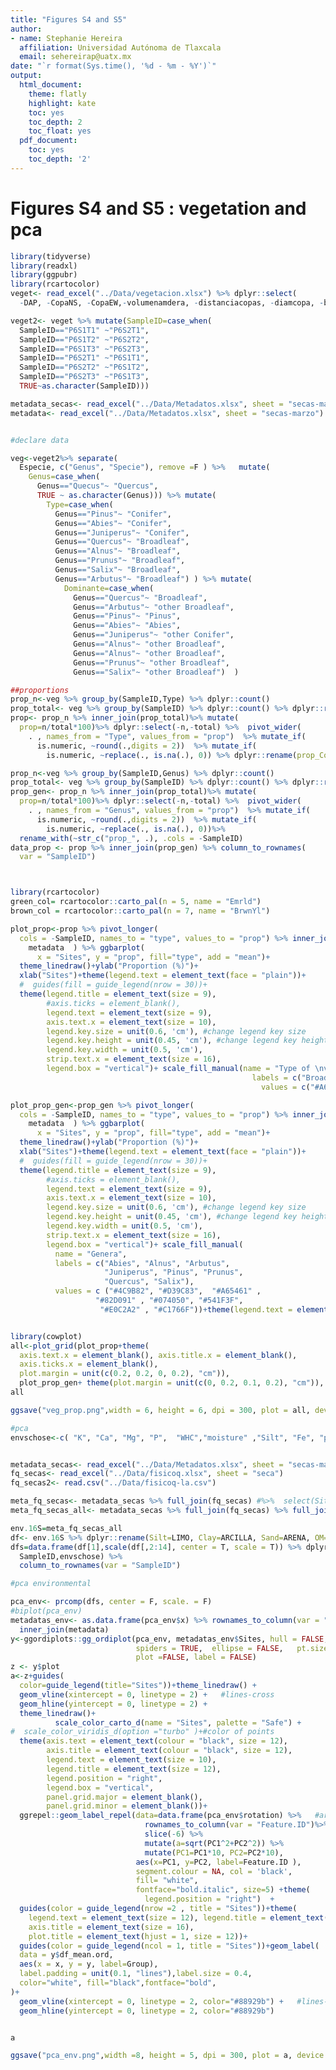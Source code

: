 ```yaml
---
title: "Figures S4 and S5"
author:
- name: Stephanie Hereira
  affiliation: Universidad Autónoma de Tlaxcala
  email: sehereirap@uatx.mx
date: "`r format(Sys.time(), '%d - %m - %Y')`"
output:
  html_document:
    theme: flatly
    highlight: kate
    toc: yes
    toc_depth: 2
    toc_float: yes
  pdf_document:
    toc: yes
    toc_depth: '2'
---
```


# Figures S4 and S5 : vegetation and pca



```r
library(tidyverse)
library(readxl)
library(ggpubr)
library(rcartocolor)
veget<- read_excel("../Data/vegetacion.xlsx") %>% dplyr::select(
  -DAP, -CopaNS, -CopaEW,-volumenamdera, -distanciacopas, -diamcopa, -basal_area )

veget2<- veget %>% mutate(SampleID=case_when(
  SampleID=="P6S1T1" ~"P6S2T1",
  SampleID=="P6S1T2" ~"P6S2T2",
  SampleID=="P6S1T3" ~"P6S2T3",
  SampleID=="P6S2T1" ~"P6S1T1",
  SampleID=="P6S2T2" ~"P6S1T2",
  SampleID=="P6S2T3" ~"P6S1T3",
  TRUE~as.character(SampleID)))

metadata_secas<- read_excel("../Data/Metadatos.xlsx", sheet = "secas-marzo")
metadata<- read_excel("../Data/Metadatos.xlsx", sheet = "secas-marzo")


#declare data

veg<-veget2%>% separate(
  Especie, c("Genus", "Specie"), remove =F ) %>%   mutate(
    Genus=case_when(
      Genus=="Quecus"~ "Quercus",
      TRUE ~ as.character(Genus))) %>% mutate(
        Type=case_when(
          Genus=="Pinus"~ "Conifer",
          Genus=="Abies"~ "Conifer",
          Genus=="Juniperus"~ "Conifer",
          Genus=="Quercus"~ "Broadleaf",
          Genus=="Alnus"~ "Broadleaf",
          Genus=="Prunus"~ "Broadleaf",
          Genus=="Salix"~ "Broadleaf",
          Genus=="Arbutus"~ "Broadleaf") ) %>% mutate(
            Dominante=case_when(
              Genus=="Quercus"~ "Broadleaf",
              Genus=="Arbutus"~ "other Broadleaf",
              Genus=="Pinus"~ "Pinus",
              Genus=="Abies"~ "Abies",
              Genus=="Juniperus"~ "other Conifer",
              Genus=="Alnus"~ "other Broadleaf",
              Genus=="Alnus"~ "other Broadleaf",
              Genus=="Prunus"~ "other Broadleaf",
              Genus=="Salix"~ "other Broadleaf")  )

##proportions
prop_n<-veg %>% group_by(SampleID,Type) %>% dplyr::count()
prop_total<- veg %>% group_by(SampleID) %>% dplyr::count() %>% dplyr::rename(total=n)
prop<- prop_n %>% inner_join(prop_total)%>% mutate(
  prop=n/total*100)%>% dplyr::select(-n,-total) %>%  pivot_wider(
    . , names_from = "Type", values_from = "prop")  %>% mutate_if(
      is.numeric, ~round(.,digits = 2))  %>% mutate_if(
        is.numeric, ~replace(., is.na(.), 0)) %>% dplyr::rename(prop_Conif="Conifer",prop_Broadleaf="Broadleaf")

prop_n<-veg %>% group_by(SampleID,Genus) %>% dplyr::count()
prop_total<- veg %>% group_by(SampleID) %>% dplyr::count() %>% dplyr::rename(total=n)
prop_gen<- prop_n %>% inner_join(prop_total)%>% mutate(
  prop=n/total*100)%>% dplyr::select(-n,-total) %>%  pivot_wider(
    . , names_from = "Genus", values_from = "prop")  %>% mutate_if(
      is.numeric, ~round(.,digits = 2))  %>% mutate_if(
        is.numeric, ~replace(., is.na(.), 0))%>% 
  rename_with(~str_c("prop_", .), .cols = -SampleID)
data_prop <- prop %>% inner_join(prop_gen) %>% column_to_rownames(
  var = "SampleID") 



library(rcartocolor)
green_col= rcartocolor::carto_pal(n = 5, name = "Emrld")
brown_col = rcartocolor::carto_pal(n = 7, name = "BrwnYl")

plot_prop<-prop %>% pivot_longer(
  cols = -SampleID, names_to = "type", values_to = "prop") %>% inner_join(
    metadata  ) %>% ggbarplot(
      x = "Sites", y = "prop", fill="type", add = "mean")+
  theme_linedraw()+ylab("Proportion (%)")+
  xlab("Sites")+theme(legend.text = element_text(face = "plain"))+
  #  guides(fill = guide_legend(nrow = 30))+
  theme(legend.title = element_text(size = 9),
        #axis.ticks = element_blank(),
        legend.text = element_text(size = 9), 
        axis.text.x = element_text(size = 10),
        legend.key.size = unit(0.6, 'cm'), #change legend key size
        legend.key.height = unit(0.45, 'cm'), #change legend key height
        legend.key.width = unit(0.5, 'cm'),
        strip.text.x = element_text(size = 16),
        legend.box = "vertical")+ scale_fill_manual(name = "Type of \nvegetation",
                                                      labels = c("Broadleaf", "Conifers"),
                                                        values = c("#A65461","#074050"))

plot_prop_gen<-prop_gen %>% pivot_longer(
  cols = -SampleID, names_to = "type", values_to = "prop") %>% inner_join(
    metadata  ) %>% ggbarplot(
      x = "Sites", y = "prop", fill="type", add = "mean")+
  theme_linedraw()+ylab("Proportion (%)")+
  xlab("Sites")+theme(legend.text = element_text(face = "plain"))+
  #  guides(fill = guide_legend(nrow = 30))+
  theme(legend.title = element_text(size = 9),
        #axis.ticks = element_blank(),
        legend.text = element_text(size = 9), 
        axis.text.x = element_text(size = 10),
        legend.key.size = unit(0.6, 'cm'), #change legend key size
        legend.key.height = unit(0.45, 'cm'), #change legend key height
        legend.key.width = unit(0.5, 'cm'),
        strip.text.x = element_text(size = 16),
        legend.box = "vertical")+ scale_fill_manual(
          name = "Genera",
          labels = c("Abies", "Alnus", "Arbutus",
                     "Juniperus", "Pinus", "Prunus",
                     "Quercus", "Salix"),
          values = c ("#4C9B82", "#D39C83",  "#A65461" ,
                   "#82D091" , "#074050", "#541F3F", 
                    "#E0C2A2" , "#C1766F"))+theme(legend.text = element_text(face = "italic"))


library(cowplot)
all<-plot_grid(plot_prop+theme(
  axis.text.x = element_blank(), axis.title.x = element_blank(),
  axis.ticks.x = element_blank(),
  plot.margin = unit(c(0.2, 0.2, 0, 0.2), "cm")),
  plot_prop_gen+ theme(plot.margin = unit(c(0, 0.2, 0.1, 0.2), "cm")), ncol = 1, labels = c("A)", "B)"), label_x = -0.01)
all

ggsave("veg_prop.png",width = 6, height = 6, dpi = 300, plot = all, device = "png")
```


```r
#pca
envschose<-c( "K", "Ca", "Mg", "P",  "WHC","moisture" ,"Silt", "Fe", "pH", "Cu", "Clay", "N", "OM")


metadata_secas<- read_excel("../Data/Metadatos.xlsx", sheet = "secas-marzo")
fq_secas<- read_excel("../Data/fisicoq.xlsx", sheet = "seca")
fq_secas2<- read.csv("../Data/fisicoq-la.csv")

meta_fq_secas<- metadata_secas %>% full_join(fq_secas) #%>%  select(Sites:id_new,pH, MO, N, P) %>% mutate(Season="Dry")
meta_fq_secas_all<- metadata_secas %>% full_join(fq_secas) %>% full_join(fq_secas2, by = "SampleID")

env.16S=meta_fq_secas_all
df<- env.16S %>% dplyr::rename(Silt=LIMO, Clay=ARCILLA, Sand=ARENA, OM=MO) %>% dplyr::select(SampleID,envschose)
dfs=data.frame(df[1],scale(df[,2:14], center = T, scale = T)) %>% dplyr::select(
  SampleID,envschose) %>% 
  column_to_rownames(var = "SampleID")

#pca environmental

pca_env<- prcomp(dfs, center = F, scale. = F)
#biplot(pca_env)
metadatas_env<- as.data.frame(pca_env$x) %>% rownames_to_column(var = "SampleID") %>% 
  inner_join(metadata)
y<-ggordiplots::gg_ordiplot(pca_env, metadatas_env$Sites, hull = FALSE, 
                            spiders = TRUE,  ellipse = FALSE,   pt.size = 4,
                            plot =FALSE, label = FALSE)
z <- y$plot
a<-z+guides(
  color=guide_legend(title="Sites"))+theme_linedraw() +
  geom_vline(xintercept = 0, linetype = 2) +   #lines-cross
  geom_hline(yintercept = 0, linetype = 2) +
  theme_linedraw()+
          scale_color_carto_d(name = "Sites", palette = "Safe") +
#  scale_color_viridis_d(option ="turbo" )+#color of points 
  theme(axis.text = element_text(colour = "black", size = 12),
        axis.title = element_text(colour = "black", size = 12),
        legend.text = element_text(size = 10),
        legend.title = element_text(size = 12), 
        legend.position = "right", 
        legend.box = "vertical",
        panel.grid.major = element_blank(),
        panel.grid.minor = element_blank())+
  ggrepel::geom_label_repel(data=data.frame(pca_env$rotation) %>%   #arrows
                              rownames_to_column(var = "Feature.ID")%>%
                              slice(-6) %>% 
                              mutate(a=sqrt(PC1^2+PC2^2)) %>% 
                              mutate(PC1=PC1*10, PC2=PC2*10),
                            aes(x=PC1, y=PC2, label=Feature.ID ),
                            segment.colour = NA, col = 'black', 
                            fill= "white",
                            fontface="bold.italic", size=5) +theme(
                              legend.position = "right")  +
  guides(color = guide_legend(nrow =2 , title = "Sites"))+theme(
    legend.text = element_text(size = 12), legend.title = element_text(size = 14),
    axis.title = element_text(size = 16),
    plot.title = element_text(hjust = 1, size = 12))+
  guides(color = guide_legend(ncol = 1, title = "Sites"))+geom_label(
  data = y$df_mean.ord,
  aes(x = x, y = y, label=Group), 
  label.padding = unit(0.1, "lines"),label.size = 0.4,
  color="white", fill="black",fontface="bold",
)+
  geom_vline(xintercept = 0, linetype = 2, color="#88929b") +   #lines-cross
  geom_hline(yintercept = 0, linetype = 2, color="#88929b")


a

ggsave("pca_env.png",width =8, height = 5, dpi = 300, plot = a, device = "png")


```
